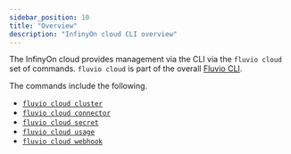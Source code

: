 ```yaml
---
sidebar_position: 10
title: "Overview"
description: "InfinyOn cloud CLI overview"
---
```


The InfinyOn cloud provides management via the CLI via the `fluvio cloud` set of commands.
`fluvio cloud` is part of the overall [Fluvio CLI].

The commands include the following.

- [`fluvio cloud cluster`]
- [`fluvio cloud connector`]
- [`fluvio cloud secret`]
- [`fluvio cloud usage`]
- [`fluvio cloud webhook`]

[Fluvio CLI]: fluvio/cli/overview.mdx
[`fluvio cloud cluster`]: cluster.mdx
[`fluvio cloud connector`]: connector.mdx
[`fluvio cloud secret`]: secret.mdx
[`fluvio cloud usage`]: usage.mdx
[`fluvio cloud webhook`]: webhook.mdx
